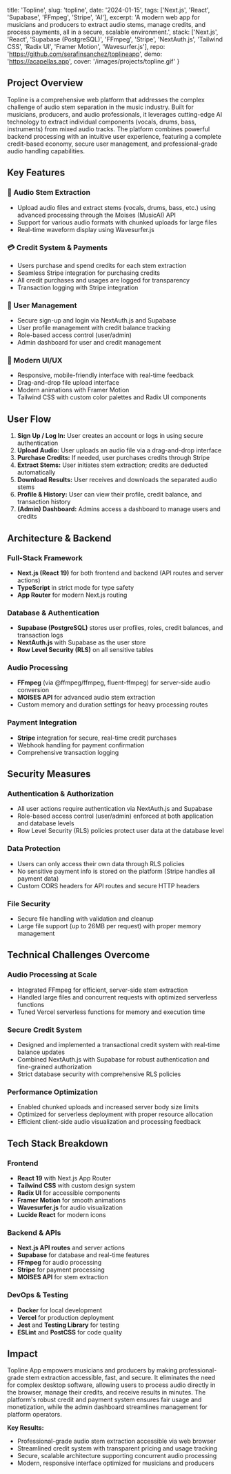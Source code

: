   title: 'Topline',
  slug: 'topline',
  date: '2024-01-15',
  tags: ['Next.js', 'React', 'Supabase', 'FFmpeg', 'Stripe', 'AI'],
  excerpt: 'A modern web app for musicians and producers to extract audio stems, manage credits, and process payments, all in a secure, scalable environment.',
  stack: ['Next.js', 'React', 'Supabase (PostgreSQL)', 'FFmpeg', 'Stripe', 'NextAuth.js', 'Tailwind CSS', 'Radix UI', 'Framer Motion', 'Wavesurfer.js'],
  repo: 'https://github.com/serafinsanchez/toplineapp',
  demo: 'https://acapellas.app',
  cover: '/images/projects/topline.gif'
}

## Project Overview

Topline is a comprehensive web platform that addresses the complex challenge of audio stem separation in the music industry. Built for musicians, producers, and audio professionals, it leverages cutting-edge AI technology to extract individual components (vocals, drums, bass, instruments) from mixed audio tracks. The platform combines powerful backend processing with an intuitive user experience, featuring a complete credit-based economy, secure user management, and professional-grade audio handling capabilities.

## Key Features

### 🎵 Audio Stem Extraction
- Upload audio files and extract stems (vocals, drums, bass, etc.) using advanced processing through the Moises (MusicAI) API
- Support for various audio formats with chunked uploads for large files
- Real-time waveform display using Wavesurfer.js

### 💳 Credit System & Payments
- Users purchase and spend credits for each stem extraction
- Seamless Stripe integration for purchasing credits
- All credit purchases and usages are logged for transparency
- Transaction logging with Stripe integration

### 👤 User Management
- Secure sign-up and login via NextAuth.js and Supabase
- User profile management with credit balance tracking
- Role-based access control (user/admin)
- Admin dashboard for user and credit management

### 🎨 Modern UI/UX
- Responsive, mobile-friendly interface with real-time feedback
- Drag-and-drop file upload interface
- Modern animations with Framer Motion
- Tailwind CSS with custom color palettes and Radix UI components

## User Flow

1. **Sign Up / Log In:** User creates an account or logs in using secure authentication
2. **Upload Audio:** User uploads an audio file via a drag-and-drop interface
3. **Purchase Credits:** If needed, user purchases credits through Stripe
4. **Extract Stems:** User initiates stem extraction; credits are deducted automatically
5. **Download Results:** User receives and downloads the separated audio stems
6. **Profile & History:** User can view their profile, credit balance, and transaction history
7. **(Admin) Dashboard:** Admins access a dashboard to manage users and credits

## Architecture & Backend

### Full-Stack Framework
- **Next.js (React 19)** for both frontend and backend (API routes and server actions)
- **TypeScript** in strict mode for type safety
- **App Router** for modern Next.js routing

### Database & Authentication
- **Supabase (PostgreSQL)** stores user profiles, roles, credit balances, and transaction logs
- **NextAuth.js** with Supabase as the user store
- **Row Level Security (RLS)** on all sensitive tables

### Audio Processing
- **FFmpeg** (via @ffmpeg/ffmpeg, fluent-ffmpeg) for server-side audio conversion
- **MOISES API** for advanced audio stem extraction
- Custom memory and duration settings for heavy processing routes

### Payment Integration
- **Stripe** integration for secure, real-time credit purchases
- Webhook handling for payment confirmation
- Comprehensive transaction logging

## Security Measures

### Authentication & Authorization
- All user actions require authentication via NextAuth.js and Supabase
- Role-based access control (user/admin) enforced at both application and database levels
- Row Level Security (RLS) policies protect user data at the database level

### Data Protection
- Users can only access their own data through RLS policies
- No sensitive payment info is stored on the platform (Stripe handles all payment data)
- Custom CORS headers for API routes and secure HTTP headers

### File Security
- Secure file handling with validation and cleanup
- Large file support (up to 26MB per request) with proper memory management

## Technical Challenges Overcome

### Audio Processing at Scale
- Integrated FFmpeg for efficient, server-side stem extraction
- Handled large files and concurrent requests with optimized serverless functions
- Tuned Vercel serverless functions for memory and execution time

### Secure Credit System
- Designed and implemented a transactional credit system with real-time balance updates
- Combined NextAuth.js with Supabase for robust authentication and fine-grained authorization
- Strict database security with comprehensive RLS policies

### Performance Optimization
- Enabled chunked uploads and increased server body size limits
- Optimized for serverless deployment with proper resource allocation
- Efficient client-side audio visualization and processing feedback

## Tech Stack Breakdown

### Frontend
- **React 19** with Next.js App Router
- **Tailwind CSS** with custom design system
- **Radix UI** for accessible components
- **Framer Motion** for smooth animations
- **Wavesurfer.js** for audio visualization
- **Lucide React** for modern icons

### Backend & APIs
- **Next.js API routes** and server actions
- **Supabase** for database and real-time features
- **FFmpeg** for audio processing
- **Stripe** for payment processing
- **MOISES API** for stem extraction

### DevOps & Testing
- **Docker** for local development
- **Vercel** for production deployment
- **Jest** and **Testing Library** for testing
- **ESLint** and **PostCSS** for code quality

## Impact

Topline App empowers musicians and producers by making professional-grade stem extraction accessible, fast, and secure. It eliminates the need for complex desktop software, allowing users to process audio directly in the browser, manage their credits, and receive results in minutes. The platform's robust credit and payment system ensures fair usage and monetization, while the admin dashboard streamlines management for platform operators.

**Key Results:**
- Professional-grade audio stem extraction accessible via web browser
- Streamlined credit system with transparent pricing and usage tracking
- Secure, scalable architecture supporting concurrent audio processing
- Modern, responsive interface optimized for musicians and producers



